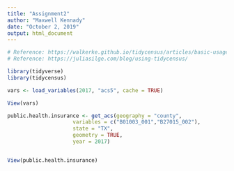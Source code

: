 ```yaml
---
title: "Assignment2"
author: "Maxwell Kennady"
date: "October 2, 2019"
output: html_document
---
```


```r
# Reference: https://walkerke.github.io/tidycensus/articles/basic-usage.html
# Reference: https://juliasilge.com/blog/using-tidycensus/

library(tidyverse)
library(tidycensus)

vars <- load_variables(2017, "acs5", cache = TRUE)

View(vars)

public.health.insurance <- get_acs(geography = "county", 
                     variables = c("B01003_001","B27015_002"), 
                     state = "TX",
                     geometry = TRUE,
                     year = 2017)


View(public.health.insurance)


```

















